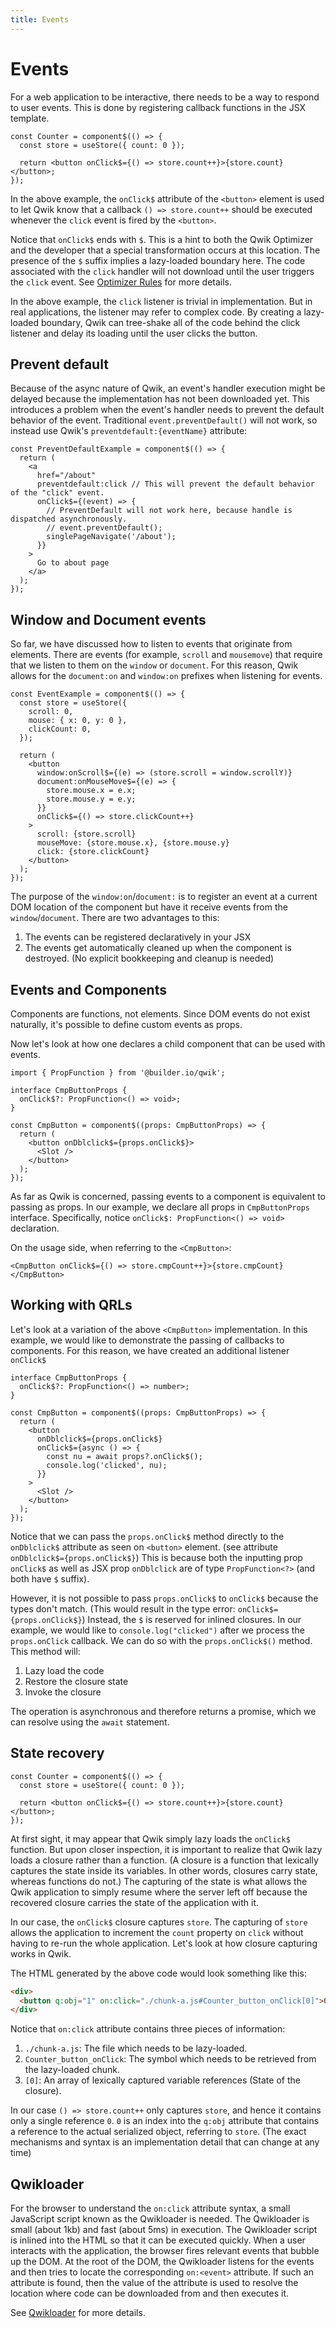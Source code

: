 ```yaml
---
title: Events
---
```


# Events

For a web application to be interactive, there needs to be a way to respond to user events. This is done by registering callback functions in the JSX template.

```tsx
const Counter = component$(() => {
  const store = useStore({ count: 0 });

  return <button onClick$={() => store.count++}>{store.count}</button>;
});
```

In the above example, the `onClick$` attribute of the `<button>` element is used to let Qwik know that a callback `() => store.count++` should be executed whenever the `click` event is fired by the `<button>`.

Notice that `onClick$` ends with `$`. This is a hint to both the Qwik Optimizer and the developer that a special transformation occurs at this location. The presence of the `$` suffix implies a lazy-loaded boundary here. The code associated with the `click` handler will not download until the user triggers the `click` event. See [Optimizer Rules](../../advanced/optimizer/index.mdx) for more details.

In the above example, the `click` listener is trivial in implementation. But in real applications, the listener may refer to complex code. By creating a lazy-loaded boundary, Qwik can tree-shake all of the code behind the click listener and delay its loading until the user clicks the button.

## Prevent default

Because of the async nature of Qwik, an event's handler execution might be delayed because the implementation has not been downloaded yet. This introduces a problem when the event's handler needs to prevent the default behavior of the event. Traditional `event.preventDefault()` will not work, so instead use Qwik's `preventdefault:{eventName}` attribute:

```tsx
const PreventDefaultExample = component$(() => {
  return (
    <a
      href="/about"
      preventdefault:click // This will prevent the default behavior of the "click" event.
      onClick$={(event) => {
        // PreventDefault will not work here, because handle is dispatched asynchronously.
        // event.preventDefault();
        singlePageNavigate('/about');
      }}
    >
      Go to about page
    </a>
  );
});
```

## Window and Document events

So far, we have discussed how to listen to events that originate from elements. There are events (for example, `scroll` and `mousemove`) that require that we listen to them on the `window` or `document`. For this reason, Qwik allows for the `document:on` and `window:on` prefixes when listening for events.

```tsx
const EventExample = component$(() => {
  const store = useStore({
    scroll: 0,
    mouse: { x: 0, y: 0 },
    clickCount: 0,
  });

  return (
    <button
      window:onScroll$={(e) => (store.scroll = window.scrollY)}
      document:onMouseMove$={(e) => {
        store.mouse.x = e.x;
        store.mouse.y = e.y;
      }}
      onClick$={() => store.clickCount++}
    >
      scroll: {store.scroll}
      mouseMove: {store.mouse.x}, {store.mouse.y}
      click: {store.clickCount}
    </button>
  );
});
```

The purpose of the `window:on`/`document:` is to register an event at a current DOM location of the component but have it receive events from the `window`/`document`. There are two advantages to this:

1. The events can be registered declaratively in your JSX
2. The events get automatically cleaned up when the component is destroyed. (No explicit bookkeeping and cleanup is needed)

## Events and Components

Components are functions, not elements. Since DOM events do not exist naturally, it's possible to define custom events as props.

Now let's look at how one declares a child component that can be used with events.

```tsx
import { PropFunction } from '@builder.io/qwik';

interface CmpButtonProps {
  onClick$?: PropFunction<() => void>;
}

const CmpButton = component$((props: CmpButtonProps) => {
  return (
    <button onDblclick$={props.onClick$}>
      <Slot />
    </button>
  );
});
```

As far as Qwik is concerned, passing events to a component is equivalent to passing as props. In our example, we declare all props in `CmpButtonProps` interface. Specifically, notice `onClick$: PropFunction<() => void>` declaration.

On the usage side, when referring to the `<CmpButton>`:

```tsx
<CmpButton onClick$={() => store.cmpCount++}>{store.cmpCount}</CmpButton>
```

## Working with QRLs

Let's look at a variation of the above `<CmpButton>` implementation. In this example, we would like to demonstrate the passing of callbacks to components. For this reason, we have created an additional listener `onClick$`

```tsx
interface CmpButtonProps {
  onClick$?: PropFunction<() => number>;
}

const CmpButton = component$((props: CmpButtonProps) => {
  return (
    <button
      onDblclick$={props.onClick$}
      onClick$={async () => {
        const nu = await props?.onClick$();
        console.log('clicked', nu);
      }}
    >
      <Slot />
    </button>
  );
});
```

Notice that we can pass the `props.onClick$` method directly to the `onDblclick$` attribute as seen on `<button>` element. (see attribute `onDblclick$={props.onClick$}`) This is because both the inputting prop `onClick$` as well as JSX prop `onDblclick` are of type `PropFunction<?>` (and both have `$` suffix).

However, it is not possible to pass `props.onClick$` to `onClick$` because the types don't match. (This would result in the type error: `onClick$={props.onClick$}`) Instead, the `$` is reserved for inlined closures. In our example, we would like to `console.log("clicked")` after we process the `props.onClick` callback. We can do so with the `props.onClick$()` method. This method will:
  1. Lazy load the code
  2. Restore the closure state
  3. Invoke the closure
 
 The operation is asynchronous and therefore returns a promise, which we can resolve using the `await` statement.

## State recovery

```tsx
const Counter = component$(() => {
  const store = useStore({ count: 0 });

  return <button onClick$={() => store.count++}>{store.count}</button>;
});
```

At first sight, it may appear that Qwik simply lazy loads the `onClick$` function. But upon closer inspection, it is important to realize that Qwik lazy loads a closure rather than a function. (A closure is a function that lexically captures the state inside its variables. In other words, closures carry state, whereas functions do not.) The capturing of the state is what allows the Qwik application to simply resume where the server left off because the recovered closure carries the state of the application with it.

In our case, the `onClick$` closure captures `store`. The capturing of `store` allows the application to increment the `count` property on `click` without having to re-run the whole application. Let's look at how closure capturing works in Qwik.

The HTML generated by the above code would look something like this:

```html
<div>
  <button q:obj="1" on:click="./chunk-a.js#Counter_button_onClick[0]">0</button>
</div>
```

Notice that `on:click` attribute contains three pieces of information:

1. `./chunk-a.js`: The file which needs to be lazy-loaded.
2. `Counter_button_onClick`: The symbol which needs to be retrieved from the lazy-loaded chunk.
3. `[0]`: An array of lexically captured variable references (State of the closure).

In our case `() => store.count++` only captures `store`, and hence it contains only a single reference `0`. `0` is an index into the `q:obj` attribute that contains a reference to the actual serialized object, referring to `store`. (The exact mechanisms and syntax is an implementation detail that can change at any time)

## Qwikloader

For the browser to understand the `on:click` attribute syntax, a small JavaScript script known as the Qwikloader is needed. The Qwikloader is small (about 1kb) and fast (about 5ms) in execution. The Qwikloader script is inlined into the HTML so that it can be executed quickly.
When a user interacts with the application, the browser fires relevant events that bubble up the DOM. At the root of the DOM, the Qwikloader listens for the events and then tries to locate the corresponding `on:<event>` attribute. If such an attribute is found, then the value of the attribute is used to resolve the location where code can be downloaded from and then executes it.

See [Qwikloader](../../advanced/qwikloader/index.mdx) for more details.
